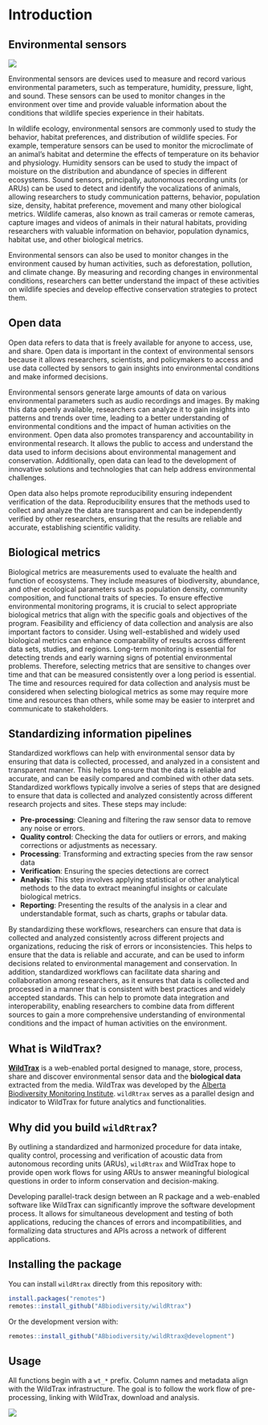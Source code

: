 # Introduction

## Environmental sensors

![](assets/arus.png)

Environmental sensors are devices used to measure and record various environmental parameters, such as temperature, humidity, pressure, light, and sound. These sensors can be used to monitor changes in the environment over time and provide valuable information about the conditions that wildlife species experience in their habitats.

In wildlife ecology, environmental sensors are commonly used to study the behavior, habitat preferences, and distribution of wildlife species. For example, temperature sensors can be used to monitor the microclimate of an animal's habitat and determine the effects of temperature on its behavior and physiology. Humidity sensors can be used to study the impact of moisture on the distribution and abundance of species in different ecosystems. Sound sensors, principally, autonomous recording units (or ARUs) can be used to detect and identify the vocalizations of animals, allowing researchers to study communication patterns, behavior, population size, density, habitat preference, movement and many other biological metrics. Wildlife cameras, also known as trail cameras or remote cameras, capture images and videos of animals in their natural habitats, providing researchers with valuable information on behavior, population dynamics, habitat use, and other biological metrics.

Environmental sensors can also be used to monitor changes in the environment caused by human activities, such as deforestation, pollution, and climate change. By measuring and recording changes in environmental conditions, researchers can better understand the impact of these activities on wildlife species and develop effective conservation strategies to protect them.

## Open data

Open data refers to data that is freely available for anyone to access, use, and share. Open data is important in the context of environmental sensors because it allows researchers, scientists, and policymakers to access and use data collected by sensors to gain insights into environmental conditions and make informed decisions.

Environmental sensors generate large amounts of data on various environmental parameters such as audio recordings and images. By making this data openly available, researchers can analyze it to gain insights into patterns and trends over time, leading to a better understanding of environmental conditions and the impact of human activities on the environment. Open data also promotes transparency and accountability in environmental research. It allows the public to access and understand the data used to inform decisions about environmental management and conservation. Additionally, open data can lead to the development of innovative solutions and technologies that can help address environmental challenges. 

Open data also helps promote reproducibility ensuring independent verification of the data. Reproducibility ensures that the methods used to collect and analyze the data are transparent and can be independently verified by other researchers, ensuring that the results are reliable and accurate, establishing scientific validity. 

## Biological metrics

Biological metrics are measurements used to evaluate the health and function of ecosystems. They include measures of biodiversity, abundance, and other ecological parameters such as population density, community composition, and functional traits of species. To ensure effective environmental monitoring programs, it is crucial to select appropriate biological metrics that align with the specific goals and objectives of the program. Feasibility and efficiency of data collection and analysis are also important factors to consider. Using well-established and widely used biological metrics can enhance comparability of results across different data sets, studies, and regions. Long-term monitoring is essential for detecting trends and early warning signs of potential environmental problems. Therefore, selecting metrics that are sensitive to changes over time and that can be measured consistently over a long period is essential. The time and resources required for data collection and analysis must be considered when selecting biological metrics as some may require more time and resources than others, while some may be easier to interpret and communicate to stakeholders.

## Standardizing information pipelines

Standardized workflows can help with environmental sensor data by ensuring that data is collected, processed, and analyzed in a consistent and transparent manner. This helps to ensure that the data is reliable and accurate, and can be easily compared and combined with other data sets. Standardized workflows typically involve a series of steps that are designed to ensure that data is collected and analyzed consistently across different research projects and sites. These steps may include:

* **Pre-processing**: Cleaning and filtering the raw sensor data to remove any noise or errors.
* **Quality control**: Checking the data for outliers or errors, and making corrections or adjustments as necessary.
* **Processing**: Transforming and extracting species from the raw sensor data
* **Verification**: Ensuring the species detections are correct
* **Analysis**: This step involves applying statistical or other analytical methods to the data to extract meaningful insights or calculate biological metrics.
* **Reporting**: Presenting the results of the analysis in a clear and understandable format, such as charts, graphs or tabular data. 

By standardizing these workflows, researchers can ensure that data is collected and analyzed consistently across different projects and organizations, reducing the risk of errors or inconsistencies. This helps to ensure that the data is reliable and accurate, and can be used to inform decisions related to environmental management and conservation. In addition, standardized workflows can facilitate data sharing and collaboration among researchers, as it ensures that data is collected and processed in a manner that is consistent with best practices and widely accepted standards. This can help to promote data integration and interoperability, enabling researchers to combine data from different sources to gain a more comprehensive understanding of environmental conditions and the impact of human activities on the environment.

## What is **WildTrax**?

[**WildTrax**](https://www.wildtrax.ca) is a web-enabled portal designed to manage, store, process, share and discover environmental sensor data and the  **biological data** extracted from the media. WildTrax was developed by the [Alberta Biodiversity Monitoring Institute](https://abmi.ca). `wildRtrax` serves as a parallel design and indicator to WildTrax for future analytics and functionalities.

## Why did you build `wildRtrax`?

By outlining a standardized and harmonized procedure for data intake, quality control, processing and verification of acoustic data from autonomous recording units (ARUs), `wildRtrax` and WildTrax hope to provide open work flows for using ARUs to answer meaningful biological questions in order to inform conservation and decision-making.

Developing parallel-track design between an R package and a web-enabled software like WildTrax can significantly improve the software development process. It allows for simultaneous development and testing of both applications, reducing the chances of errors and incompatibilities, and formalizing data structures and APIs across a network of different applications.

## Installing the package

You can install `wildRtrax` directly from this repository with:

```r
install.packages("remotes")
remotes::install_github("ABbiodiversity/wildRtrax")
```

Or the development version with:

```r
remotes::install_github("ABbiodiversity/wildRtrax@development")
```

## Usage

All functions begin with a `wt_*` prefix. Column names and metadata align with the WildTrax infrastructure. The goal is to follow the work flow of pre-processing, linking with WildTrax, download and analysis.

![](assets/arus2.png)

